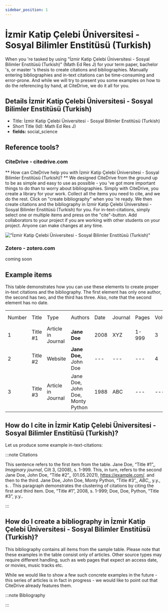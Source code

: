 ```yaml
---
sidebar_position: 1
---
```


# İzmir Katip Çelebi Üniversitesi - Sosyal Bilimler Enstitüsü (Turkish)

When you 're tasked by using "İzmir Katip Çelebi Üniversitesi - Sosyal Bilimler Enstitüsü (Turkish)" (Math Ed Res J) for your term paper, bachelor 's, or master 's thesis to create citations and bibliographies.
Manually entering bibliographies and in-text citations can be time-consuming and error-prone. And while we will try to present you some examples on how to do the referencing by hand, at CiteDrive, we do it all for you.

## Details  İzmir Katip Çelebi Üniversitesi - Sosyal Bilimler Enstitüsü (Turkish)
* Title: İzmir Katip Çelebi Üniversitesi - Sosyal Bilimler Enstitüsü (Turkish)
* Short Title (Id): Math Ed Res J)
* **fields:** social_science

## Reference tools?
### CiteDrive - citedrive.com
** How can CiteDrive help you with İzmir Katip Çelebi Üniversitesi - Sosyal Bilimler Enstitüsü (Turkish)? **
We designed CiteDrive from the ground up to be as simple and easy to use as possible - you 've got more important things to do than to worry about bibliographies. Simply with CiteDrive, you create a library for your work. Collect all the items you need to cite, and we do the rest. Click on "create bibliography" when you 're ready. We then create citations and the bibliography in İzmir Katip Çelebi Üniversitesi - Sosyal Bilimler Enstitüsü (Turkish) for you. For in-text-citations, simply select one or multiple items and press on the "cite"-button. Add collaborators to your project if you are working with other students on your project. Anyone can make changes at any time.


!["İzmir Katip Çelebi Üniversitesi - Sosyal Bilimler Enstitüsü (Turkish)"](images/izmir-katip-celebi-universitesi--sosyal-bilimler-enstitusu-turkish.svg "Choose İzmir Katip Çelebi Üniversitesi - Sosyal Bilimler Enstitüsü (Turkish) in the CiteDrive App")

### Zotero - zotero.com

coming soon

## Example items

This table demonstrates how you can use these elements to create proper in-text citations and the bibliography. The first element has only one author, the second has two, and the third has three. Also, note that the second element has no date.


<table>
  <tr>
   <td>Number
   </td>
   <td>Title
   </td>
   <td>Type
   </td>
   <td>Authors
   </td>
   <td>Date
   </td>
   <td>Journal
   </td>
   <td>Pages
   </td>
   <td>Volume
   </td>
   <td>Issue
   </td>
   <td>Access Date
   </td>
  </tr>
  <tr>
   <td>1
   </td>
   <td>Title #1
   </td>
   <td>Article in Journal
   </td>
   <td><strong>Jane Doe</strong>
   </td>
   <td>2008
   </td>
   <td>XYZ
   </td>
   <td>1-999
   </td>
   <td>3
   </td>
   <td>2
   </td>
   <td>--
   </td>
  </tr>
  <tr>
   <td>
2
   </td>
   <td>Title #2
   </td>
   <td>Website
   </td>
   <td><strong>Jane Doe, </strong>John Doe
   </td>
   <td>---
   </td>
   <td>---
   </td>
   <td>---
   </td>
   <td>4
   </td>
   <td>---
   </td>
   <td>2020-05-01
   </td>
  </tr>
  <tr>
   <td>3
   </td>
   <td>Title #3
   </td>
   <td>Article in Journal
   </td>
   <td>Jane Doe, John Doe, Monty Python
   </td>
   <td>1988
   </td>
   <td>ABC
   </td>
   <td>---
   </td>
   <td>---
   </td>
   <td>16
   </td>
   <td>---
   </td>
  </tr>
</table>



## How do I cite in  İzmir Katip Çelebi Üniversitesi - Sosyal Bilimler Enstitüsü (Turkish)?

Let us produce some example in-text-citations:

:::note Citations


This sentence refers to the first item from the table. Jane Doe, “Title #1”,, <i>Imaginary journal</i>, Cilt 3,  (2008), s. 1-999. This, in turn, refers to the second Jane Doe, John  Doe, “Title #2”,, (01.05.2021), https://example.com/.
and then to the third.  Jane Doe, John Doe, Monty Python, “Title #3”,, <i>ABC</i>,, y.y., s. .
This paragraph demonstrates the clustering of citations by citing the first and third item. Doe, “Title #1”, 2008, s. 1-999; Doe, Doe, Python, “Title #3”, y.y..

:::

## How do I create a bibliography in İzmir Katip Çelebi Üniversitesi - Sosyal Bilimler Enstitüsü (Turkish)?

This bibliography contains all items from the sample table. Please note that these examples in the table consist only of articles. Other source types may require different handling, such as web pages that expect an access date, or movies, music tracks etc.

While we would like to show a few such concrete examples in the future - this series of articles is in fact in progress - we would like to point out that CiteDrive already features them.

:::note Bibliography



:::


        